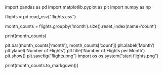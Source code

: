 

import pandas as pd
import matplotlib.pyplot as plt
import numpy as np

flights = pd.read_csv("flights.csv")


month_counts = flights.groupby('month').size().reset_index(name='count')


print(month_counts)


plt.bar(month_counts['month'], month_counts['count'])
plt.xlabel('Month')
plt.ylabel('Number of Flights')
plt.title('Number of Flights per Month')
plt.show()
plt.savefig("flights.png")
import os
os.system("start flights.png")

print(month_counts.to_markgown())




		
	
